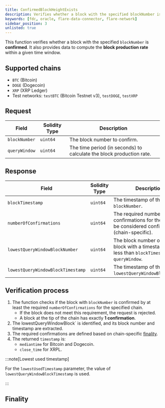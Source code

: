 ```yaml
---
title: ConfirmedBlockHeightExists
description: Verifies whether a block with the specified blockNumber is confirmed.
keywords: [fdc, oracle, flare-data-connector, flare-network]
sidebar_position: 3
unlisted: true
---
```



This function verifies whether a block with the specified `blockNumber` is **confirmed**. It also provides data to compute the **block production rate** within a given time window.

## Supported chains

- `BTC` (Bitcoin)
- `DOGE` (Dogecoin)
- `XRP` (XRP Ledger)
- Test networks: `testBTC` (Bitcoin Testnet v3), `testDOGE`, `testXRP`

## Request

| Field         | Solidity Type | Description                                                          |
| ------------- | ------------- | -------------------------------------------------------------------- |
| `blockNumber` | `uint64`      | The block number to confirm.                                         |
| `queryWindow` | `uint64`      | The time period (in seconds) to calculate the block production rate. |

## Response

| Field                             | Solidity Type | Description                                                                                              |
| --------------------------------- | ------------- | -------------------------------------------------------------------------------------------------------- |
| `blockTimestamp`                  | `uint64`      | The timestamp of the block at `blockNumber`.                                                             |
| `numberOfConfirmations`           | `uint64`      | The required number of confirmations for the block to be considered confirmed (chain-specific).          |
| `lowestQueryWindowBlockNumber`    | `uint64`      | The block number of the latest block with a timestamp strictly less than `blockTimestamp - queryWindow`. |
| `lowestQueryWindowBlockTimestamp` | `uint64`      | The timestamp of the block at `lowestQueryWindowBlockNumber`.                                            |

## Verification process

1. The function checks if the block with `blockNumber` is confirmed by at least the required `numberOfConfirmations` for the specified chain.
   - If the block does not meet this requirement, the request is rejected.
   - A block at the tip of the chain has exactly **1 confirmation**.
2. The lowestQueryWindowBlock` is identified, and its block number and timestamp are extracted.
3. The required confirmations are defined based on chain-specific [finality](#finality).
4. The returned `timestamp` is:
   - `mediantime` for Bitcoin and Dogecoin.
   - `close_time` for XRPL.

:::note[Lowest used timestamp]

For the `lowestUsedTimestamp` parameter, the value of `lowestQueryWindowBlockTimestamp` is used.

:::

## Finality

<Finality />
